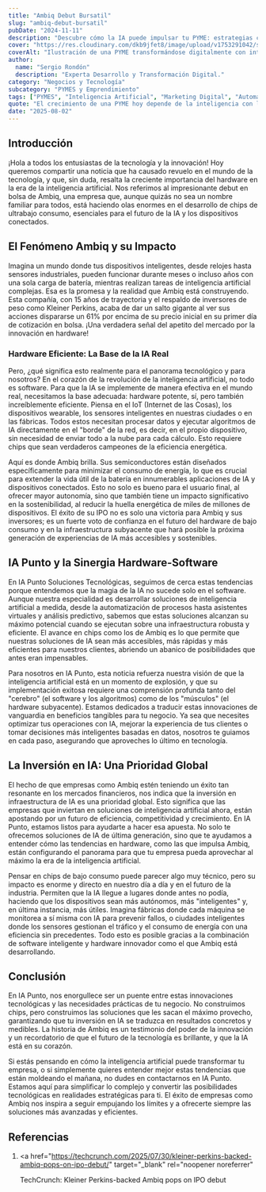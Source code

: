 ```yaml
---
title: "Ambiq Debut Bursatil"
slug: "ambiq-debut-bursatil"
pubDate: "2024-11-11"
description: "Descubre cómo la IA puede impulsar tu PYME: estrategias concretas de marketing, automatización y datos para aumentar ventas."
cover: "https://res.cloudinary.com/dkb9jfet8/image/upload/v1753291042/small-business_kk56r6.jpg"
coverAlt: "Ilustración de una PYME transformándose digitalmente con inteligencia artificial."
author:
  name: "Sergio Rondón"
  description: "Experta Desarrollo y Transformación Digital."
category: "Negocios y Tecnología"
subcategory: "PYMES y Emprendimiento"
tags: ["PYMES", "Inteligencia Artificial", "Marketing Digital", "Automatización", "Ventas"]
quote: "El crecimiento de una PYME hoy depende de la inteligencia con la que se aplican datos, IA y estrategia. — Sergio Rondón"
date: "2025-08-02"
---
```




<h2 id="introduccion">Introducción</h2>

¡Hola a todos los entusiastas de la tecnología y la innovación! Hoy queremos compartir una noticia que ha causado revuelo en el mundo de la tecnología, y que, sin duda, resalta la creciente importancia del hardware en la era de la inteligencia artificial. Nos referimos al impresionante debut en bolsa de Ambiq, una empresa que, aunque quizás no sea un nombre familiar para todos, está haciendo olas enormes en el desarrollo de chips de ultrabajo consumo, esenciales para el futuro de la IA y los dispositivos conectados.

<h2 id="el-fenomeno-ambiq-y-su-impacto">El Fenómeno Ambiq y su Impacto</h2>

Imagina un mundo donde tus dispositivos inteligentes, desde relojes hasta sensores industriales, pueden funcionar durante meses o incluso años con una sola carga de batería, mientras realizan tareas de inteligencia artificial complejas. Esa es la promesa y la realidad que Ambiq está construyendo. Esta compañía, con 15 años de trayectoria y el respaldo de inversores de peso como Kleiner Perkins, acaba de dar un salto gigante al ver sus acciones dispararse un 61% por encima de su precio inicial en su primer día de cotización en bolsa. ¡Una verdadera señal del apetito del mercado por la innovación en hardware!

<h3 id="hardware-eficiente-la-base-de-la-ia-real">
  Hardware Eficiente: La Base de la IA Real
</h3>

Pero, ¿qué significa esto realmente para el panorama tecnológico y para nosotros? En el corazón de la revolución de la inteligencia artificial, no todo es software. Para que la IA se implemente de manera efectiva en el mundo real, necesitamos la base adecuada: hardware potente, sí, pero también increíblemente eficiente. Piensa en el IoT (Internet de las Cosas), los dispositivos wearable, los sensores inteligentes en nuestras ciudades o en las fábricas. Todos estos necesitan procesar datos y ejecutar algoritmos de IA directamente en el "borde" de la red, es decir, en el propio dispositivo, sin necesidad de enviar todo a la nube para cada cálculo. Esto requiere chips que sean verdaderos campeones de la eficiencia energética.

Aquí es donde Ambiq brilla. Sus semiconductores están diseñados específicamente para minimizar el consumo de energía, lo que es crucial para extender la vida útil de la batería en innumerables aplicaciones de IA y dispositivos conectados. Esto no solo es bueno para el usuario final, al ofrecer mayor autonomía, sino que también tiene un impacto significativo en la sostenibilidad, al reducir la huella energética de miles de millones de dispositivos. El éxito de su IPO no es solo una victoria para Ambiq y sus inversores; es un fuerte voto de confianza en el futuro del hardware de bajo consumo y en la infraestructura subyacente que hará posible la próxima generación de experiencias de IA más accesibles y sostenibles.

<h2 id="ia-punto-y-la-sinergia-hardware-software">
  IA Punto y la Sinergia Hardware-Software
</h2>

En IA Punto Soluciones Tecnológicas, seguimos de cerca estas tendencias porque entendemos que la magia de la IA no sucede solo en el software. Aunque nuestra especialidad es desarrollar soluciones de inteligencia artificial a medida, desde la automatización de procesos hasta asistentes virtuales y análisis predictivo, sabemos que estas soluciones alcanzan su máximo potencial cuando se ejecutan sobre una infraestructura robusta y eficiente. El avance en chips como los de Ambiq es lo que permite que nuestras soluciones de IA sean más accesibles, más rápidas y más eficientes para nuestros clientes, abriendo un abanico de posibilidades que antes eran impensables.

Para nosotros en IA Punto, esta noticia refuerza nuestra visión de que la inteligencia artificial está en un momento de explosión, y que su implementación exitosa requiere una comprensión profunda tanto del "cerebro" (el software y los algoritmos) como de los "músculos" (el hardware subyacente). Estamos dedicados a traducir estas innovaciones de vanguardia en beneficios tangibles para tu negocio. Ya sea que necesites optimizar tus operaciones con IA, mejorar la experiencia de tus clientes o tomar decisiones más inteligentes basadas en datos, nosotros te guiamos en cada paso, asegurando que aproveches lo último en tecnología.

<h2 id="la-inversion-en-ia-una-prioridad-global">
  La Inversión en IA: Una Prioridad Global
</h2>

El hecho de que empresas como Ambiq estén teniendo un éxito tan resonante en los mercados financieros, nos indica que la inversión en infraestructura de IA es una prioridad global. Esto significa que las empresas que inviertan en soluciones de inteligencia artificial ahora, están apostando por un futuro de eficiencia, competitividad y crecimiento. En IA Punto, estamos listos para ayudarte a hacer esa apuesta. No solo te ofrecemos soluciones de IA de última generación, sino que te ayudamos a entender cómo las tendencias en hardware, como las que impulsa Ambiq, están configurando el panorama para que tu empresa pueda aprovechar al máximo la era de la inteligencia artificial.

Pensar en chips de bajo consumo puede parecer algo muy técnico, pero su impacto es enorme y directo en nuestro día a día y en el futuro de la industria. Permiten que la IA llegue a lugares donde antes no podía, haciendo que los dispositivos sean más autónomos, más "inteligentes" y, en última instancia, más útiles. Imagina fábricas donde cada máquina se monitorea a sí misma con IA para prevenir fallos, o ciudades inteligentes donde los sensores gestionan el tráfico y el consumo de energía con una eficiencia sin precedentes. Todo esto es posible gracias a la combinación de software inteligente y hardware innovador como el que Ambiq está desarrollando.

<h2 id="conclusion">Conclusión</h2>

En IA Punto, nos enorgullece ser un puente entre estas innovaciones tecnológicas y las necesidades prácticas de tu negocio. No construimos chips, pero construimos las soluciones que les sacan el máximo provecho, garantizando que tu inversión en IA se traduzca en resultados concretos y medibles. La historia de Ambiq es un testimonio del poder de la innovación y un recordatorio de que el futuro de la tecnología es brillante, y que la IA está en su corazón.

Si estás pensando en cómo la inteligencia artificial puede transformar tu empresa, o si simplemente quieres entender mejor estas tendencias que están moldeando el mañana, no dudes en contactarnos en IA Punto. Estamos aquí para simplificar lo complejo y convertir las posibilidades tecnológicas en realidades estratégicas para ti. El éxito de empresas como Ambiq nos inspira a seguir empujando los límites y a ofrecerte siempre las soluciones más avanzadas y eficientes.

<h2 id="referencias">Referencias</h2>

1.  <a
      href="https://techcrunch.com/2025/07/30/kleiner-perkins-backed-ambiq-pops-on-ipo-debut/"
      target="_blank"
      rel="noopener noreferrer"
    >
      TechCrunch: Kleiner Perkins-backed Ambiq pops on IPO debut
    </a>
